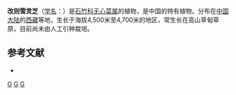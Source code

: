 {{Speciesbox
| taxon = Arenaria(植物) gerzeensis
| binomial_authority = L. H. Zhou
}}

'''改则雪灵芝'''（[[学名|学名]]：{{lang|la|''Arenaria gerzeensis''}}）是[[石竹科|石竹科]][[无心菜属|无心菜属]]的植物，是中国的特有植物。分布在[[中国大陆|中国大陆]]的[[西藏|西藏]]等地，生长于海拔4,500米至4,700米的地区，常生长在高山草甸草原，目前尚未由人工引种栽培。

== 参考文献 ==
<div class="references-small">
* {{cite web| url =http://www.bioinfo.cn/db05/KmzwSpecies.php?action=view&id=3652| title =改则雪灵芝| work =《中国高等植物数据库全库》| publisher =中国科学院微生物研究所| author =昆明植物研究所| accessdate =2009-02-24| deadurl =yes| archiveurl =https://web.archive.org/web/20160305103757/http://www.bioinfo.cn/db05/KmzwSpecies.php?action=view&id=3652| archivedate =2016-03-05}}
</div>

{{taxonbar}}
[[Category:无心菜属|G]]
[[Category:中国特有植物|G]]
[[Category:西藏植物|G]]